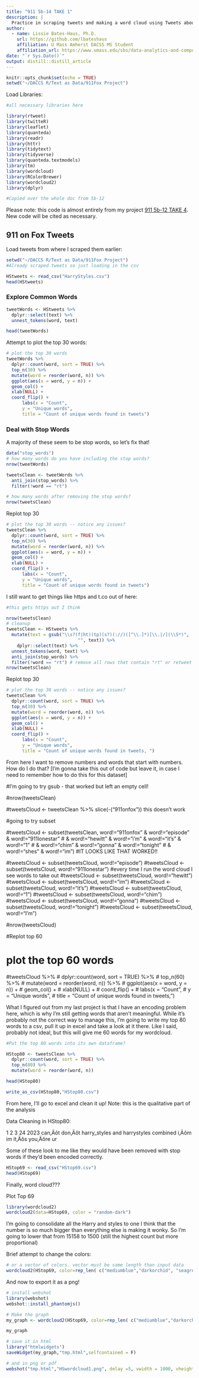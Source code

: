 ```yaml
---
title: "911 5b-14 TAKE 1"
description: |
  Practice in scraping tweets and making a word cloud using Tweets about 911 on Fox.
author:
  - name: Lissie Bates-Haus, Ph.D. 
    url: https://github.com/lbateshaus
    affiliation: U Mass Amherst DACSS MS Student
    affiliation_url: https://www.umass.edu/sbs/data-analytics-and-computational-social-science-program/ms
date: "`r Sys.Date()`"
output: distill::distill_article
---
```


```r
knitr::opts_chunk$set(echo = TRUE)
setwd("~/DACCS R/Text as Data/911Fox Project")
```

Load Libraries:

```r

#all necessary libraries here

library(rtweet)
library(twitteR)
library(leaflet)
library(quanteda)
library(readr)
library(httr)
library(tidytext)
library(tidyverse)
library(quanteda.textmodels)
library(tm)
library(wordcloud)
library(RColorBrewer)
library(wordcloud2)
library(dplyr)

#Copied over the whole doc from 5b-12
```

Please note: this code is almost entirely from my project [911 5b-12 TAKE 4](https://rpubs.com/lbateshaus/889197). New code will be cited as necessary.

## 911 on Fox Tweets

Load tweets from where I scraped them earlier:

```r
setwd("~/DACCS R/Text as Data/911Fox Project")
#Already scraped tweets so just loading in the csv

HStweets <- read_csv("HarryStyles.csv")
head(HStweets)

```

### Explore Common Words

```r

tweetWords <- HStweets %>%
  dplyr::select(text) %>%
  unnest_tokens(word, text)

head(tweetWords)

```
Attempt to plot the top 30 words:

```r

# plot the top 30 words
tweetWords %>%
  dplyr::count(word, sort = TRUE) %>%
  top_n(30) %>%
  mutate(word = reorder(word, n)) %>%
  ggplot(aes(x = word, y = n)) +
  geom_col() +
  xlab(NULL) +
  coord_flip() +
      labs(x = "Count",
      y = "Unique words",
      title = "Count of unique words found in tweets")


```
### Deal with Stop Words

A majority of these seem to be stop words, so let's fix that!

```r

data("stop_words")
# how many words do you have including the stop words?
nrow(tweetWords)

tweetsClean <- tweetWords %>%
  anti_join(stop_words) %>%
  filter(!word == "rt")

# how many words after removing the stop words?
nrow(tweetsClean)

```

Replot top 30

```r

# plot the top 30 words -- notice any issues?
tweetsClean %>%
  dplyr::count(word, sort = TRUE) %>%
  top_n(30) %>%
  mutate(word = reorder(word, n)) %>%
  ggplot(aes(x = word, y = n)) +
  geom_col() +
  xlab(NULL) +
  coord_flip() +
      labs(x = "Count",
      y = "Unique words",
      title = "Count of unique words found in tweets")

```
I still want to get things like https and t.co out of here:

```r
#this gets https out I think

nrow(tweetsClean)
# cleanup
tweetsClean <- HStweets %>%
  mutate(text = gsub("\\s?(f|ht)(tp)(s?)(://)([^\\.]*)[\\.|/](\\S*)", 
                           "", text)) %>% 
    dplyr::select(text) %>%
  unnest_tokens(word, text) %>% 
  anti_join(stop_words) %>%
  filter(!word == "rt") # remove all rows that contain "rt" or retweet
nrow(tweetsClean)

```

Replot top 30

```r

# plot the top 30 words -- notice any issues?
tweetsClean %>%
  dplyr::count(word, sort = TRUE) %>%
  top_n(30) %>%
  mutate(word = reorder(word, n)) %>%
  ggplot(aes(x = word, y = n)) +
  geom_col() +
  xlab(NULL) +
  coord_flip() +
      labs(x = "Count",
      y = "Unique words",
      title = "Count of unique words found in tweets, ")

```
From here I want to remove numbers and words that start with numbers. How do I do that?
[I'm gonna take this out of code but leave it, in case I need to remember how to do this for this dataset]


#I'm going to try gsub - that worked but left an empty cell!

#nrow(tweetsClean)

#tweetsCloud <- tweetsClean %>% slice(-("911onfox"))  this doesn't work 

#going to try subset

#tweetsCloud <- subset(tweetsClean, word!="911onfox" & word!="episode" & word!="911lonestar" 
#                      & word!="hewitt" & word!="i'm" & word!="it's" & word!="1" 
#                      &  word!="chim" & word!="gonna" & word!="tonight" 
#                      & word!="shes" & word!="im")       #IT LOOKS LIKE THAT WORKED!!



#tweetsCloud <- subset(tweetsCloud, word!="episode")
#tweetsCloud <- subset(tweetsCloud, word!="911lonestar")   #every time I run the word cloud I see words to take out
#tweetsCloud <- subset(tweetsCloud, word!="hewitt") 
#tweetsCloud <- subset(tweetsCloud, word!="im") 
#tweetsCloud <- subset(tweetsCloud, word!="it's") 
#tweetsCloud <- subset(tweetsCloud, word!="1") 
#tweetsCloud <- subset(tweetsCloud, word!="chim") 
#tweetsCloud <- subset(tweetsCloud, word!="gonna")
#tweetsCloud <- subset(tweetsCloud, word!="tonight")
#tweetsCloud <- subset(tweetsCloud, word!="I'm") 

#nrow(tweetsCloud)

#Replot top 60

# plot the top 60 words
#tweetsCloud %>%
#  dplyr::count(word, sort = TRUE) %>%
#  top_n(60) %>%
#  mutate(word = reorder(word, n)) %>%
#  ggplot(aes(x = word, y = n)) +
#  geom_col() +
#  xlab(NULL) +
#  coord_flip() +
#      labs(x = "Count",
#      y = "Unique words",
#      title = "Count of unique words found in tweets, ")

What I figured out from my last project is that I have an encoding problem here, which is why I'm still getting words that aren't meaningful. While it's probably not the correct way to manage this, I'm going to write my top 80 words to a csv, pull it up in excel and take a look at it there. Like I said, probably not ideal, but this will give me 60 words for my wordcloud.


```r

#Put the top 80 words into its own dataframe?

HStop80 <- tweetsClean %>%
  dplyr::count(word, sort = TRUE) %>%
  top_n(80) %>%
  mutate(word = reorder(word, n))

head(HStop80)

write_as_csv(HStop80,"HStop80.csv")

```


From here, I'll go to excel and clean it up! Note: this is the qualitative part of the analysis

Data Cleaning in HStop80:

1
2
3
24
2023
can‚Äôt
don‚Äôt
harry_styles and harrystyles combined
i‚Äôm
im
it‚Äôs
you‚Äôre
ur

Some of these look to me like they would have been removed with stop words if they'd been encoded correctly.

```r

HStop69 <- read_csv("HStop69.csv")
head(HStop69)

```


Finally, word cloud???

Plot Top 69

```r

library(wordcloud2)
wordcloud2(data=HStop69, color = "random-dark")

```

I'm going to consolidate all the Harry and styles to one I think that the number is so much bigger than everything else is making it wonky. So I'm going to lower that from 15158 to 1500 (still the highest count but more proportional)

Brief attempt to change the colors:

```r
# or a vector of colors. vector must be same length than input data
wordcloud2(HStop69, color=rep_len( c("mediumblue","darkorchid", "seagreen", "firebrick", "deeppink", "goldenrod", "forestgreen"), nrow(HStop69) ) )
```
And now to export it as a png!

```r
# install webshot
library(webshot)
webshot::install_phantomjs()

# Make the graph
my_graph <- wordcloud2(HStop69, color=rep_len( c("mediumblue","darkorchid", "seagreen", "firebrick", "deeppink", "goldenrod"), nrow(HStop69) ) )

my_graph

# save it in html
library("htmlwidgets")
saveWidget(my_graph,"tmp.html",selfcontained = F)

# and in png or pdf
webshot("tmp.html","HSwordcloud1.png", delay =5, vwidth = 1000, vheight=800)

```
